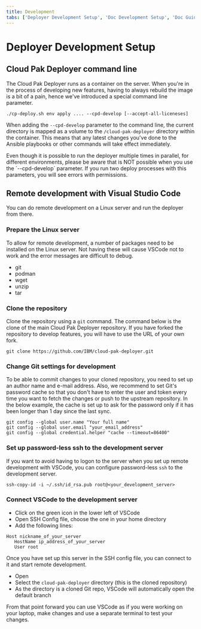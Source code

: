 ```yaml
---
title: Development
tabs: ['Deployer Development Setup', 'Doc Development Setup', 'Doc Guidelines']
---
```


# Deployer Development Setup

## Cloud Pak Deployer command line
The Cloud Pak Deployer runs as a container on the server. When you're in the process of developing new features, having to always rebuild the image is a bit of a pain, hence we've introduced a special command line parameter.

```
./cp-deploy.sh env apply .... --cpd-develop [--accept-all-liceneses]
```

When adding the `--cpd-develop` parameter to the command line, the current directory is mapped as a volume to the `/cloud-pak-deployer` directory within the container. This means that any latest changes you've done to the Ansible playbooks or other commands will take effect immediately.

<InlineNotification kind="warning">
Even though it is possible to run the deployer multiple times in parallel, for different environments, please be aware that is NOT possible when you use the `--cpd-develop` parameter. If you run two deploy processes with this parameters, you will see errors with permissions.
</InlineNotification>

## Remote development with Visual Studio Code
You can do remote development on a Linux server and run the deployer from there.

### Prepare the Linux server
To allow for remote development, a number of packages need to be installed on the Linux server. Not having these will cause VSCode not to work and the error messages are difficult to debug.
* git
* podman
* wget
* unzip
* tar

### Clone the repository
Clone the repository using a `git` command. The command below is the clone of the main Cloud Pak Deployer repository. If you have forked the repository to develop features, you will have to use the URL of your own fork.
```
git clone https://github.com/IBM/cloud-pak-deployer.git
```

### Change Git settings for development
To be able to commit changes to your cloned repository, you need to set up an author name and e-mail address. Also, we recommend to set Git's password cache so that you don't have to enter the user and token every time you want to fetch the changes or push to the upstream repository. In the below example, the cache is set up to ask for the password only if it has been longer than 1 day since the last sync.
```
git config --global user.name "Your full name"
git config --global user.email "your_email_address"
git config --global credential.helper "cache --timeout=86400"
```

### Set up password-less ssh to the development server
If you want to avoid having to logon to the server when you set up remote development with VSCode, you can configure password-less `ssh` to the development server.
```
ssh-copy-id -i ~/.ssh/id_rsa.pub root@<your_development_server>
```

### Connect VSCode to the development server
* Click on the green icon in the lower left of VSCode
* Open SSH Config file, choose the one in your home directory
* Add the following lines:
```
Host nickname_of_your_server
   HostName ip_address_of_your_server
   User root
```

Once you have set up this server in the SSH config file, you can connect to it and start remote development. 
* Open
* Select the `cloud-pak-deployer` directory (this is the cloned repository)
* As the directory is a cloned Git repo, VSCode will automatically open the default branch

From that point forward you can use VSCode as if you were working on your laptop, make changes and use a separate terminal to test your changes.
